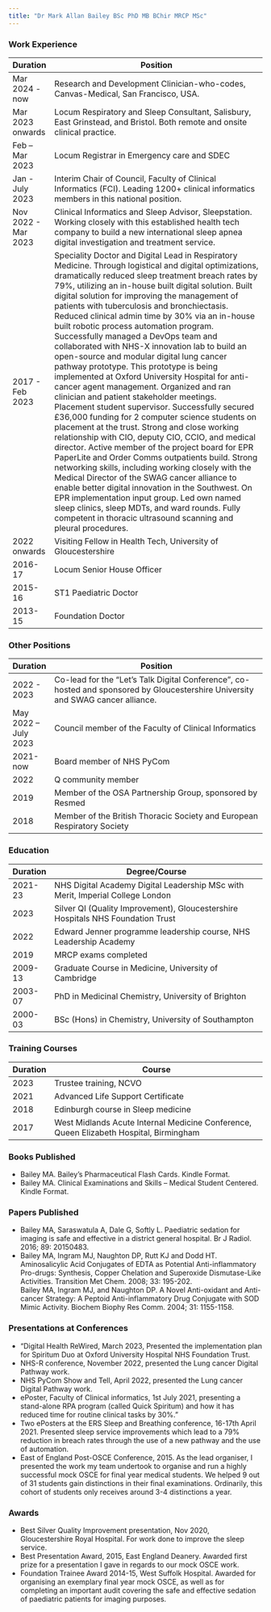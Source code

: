 ```yaml
---
title: "Dr Mark Allan Bailey BSc PhD MB BChir MRCP MSc"
---
```


### Work Experience

| Duration           | Position                                                                                                                         |
|--------------------|----------------------------------------------------------------------------------------------------------------------------------|
| Mar 2024 - now    | Research and Development Clinician-who-codes, Canvas-Medical, San Francisco, USA.                                               |
| Mar 2023 onwards  | Locum Respiratory and Sleep Consultant, Salisbury, East Grinstead, and Bristol. Both remote and onsite clinical practice.     |
| Feb – Mar 2023    | Locum Registrar in Emergency care and SDEC                                                                                       |
| Jan - July 2023   | Interim Chair of Council, Faculty of Clinical Informatics (FCI). Leading 1200+ clinical informatics members in this national position. |
| Nov 2022 - Mar 2023 | Clinical Informatics and Sleep Advisor, Sleepstation. Working closely with this established health tech company to build a new international sleep apnea digital investigation and treatment service. |
| 2017 - Feb 2023   | Speciality Doctor and Digital Lead in Respiratory Medicine. Through logistical and digital optimizations, dramatically reduced sleep treatment breach rates by 79%, utilizing an in-house built digital solution. Built digital solution for improving the management of patients with tuberculosis and bronchiectasis. Reduced clinical admin time by 30% via an in-house built robotic process automation program. Successfully managed a DevOps team and collaborated with NHS-X innovation lab to build an open-source and modular digital lung cancer pathway prototype. This prototype is being implemented at Oxford University Hospital for anti-cancer agent management. Organized and ran clinician and patient stakeholder meetings. Placement student supervisor. Successfully secured £36,000 funding for 2 computer science students on placement at the trust. Strong and close working relationship with CIO, deputy CIO, CCIO, and medical director. Active member of the project board for EPR PaperLite and Order Comms outpatients build. Strong networking skills, including working closely with the Medical Director of the SWAG cancer alliance to enable better digital innovation in the Southwest. On EPR implementation input group. Led own named sleep clinics, sleep MDTs, and ward rounds. Fully competent in thoracic ultrasound scanning and pleural procedures. |
| 2022 onwards      | Visiting Fellow in Health Tech, University of Gloucestershire                                                                     |
| 2016-17           | Locum Senior House Officer                                                                                                       |
| 2015-16           | ST1 Paediatric Doctor                                                                                                            |
| 2013-15           | Foundation Doctor                                                                                                                 |

### Other Positions

| Duration           | Position                                                                                                                         |
|--------------------|----------------------------------------------------------------------------------------------------------------------------------|
| 2022 - 2023       | Co-lead for the “Let’s Talk Digital Conference”, co-hosted and sponsored by Gloucestershire University and SWAG cancer alliance. |
| May 2022 – July 2023 | Council member of the Faculty of Clinical Informatics                                                                             |
| 2021-now          | Board member of NHS PyCom                                                                                                        |
| 2022              | Q community member                                                                                                                |
| 2019              | Member of the OSA Partnership Group, sponsored by Resmed                                                                          |
| 2018              | Member of the British Thoracic Society and European Respiratory Society                                                           |

### Education

| Duration           | Degree/Course                                                                                                                     |
|--------------------|-----------------------------------------------------------------------------------------------------------------------------------|
| 2021-23            | NHS Digital Academy Digital Leadership MSc with Merit, Imperial College London                                                    |
| 2023               | Silver QI (Quality Improvement), Gloucestershire Hospitals NHS Foundation Trust                                                   |
| 2022               | Edward Jenner programme leadership course, NHS Leadership Academy                                                                 |
| 2019               | MRCP exams completed                                                                                                             |
| 2009-13            | Graduate Course in Medicine, University of Cambridge                                                                              |
| 2003-07            | PhD in Medicinal Chemistry, University of Brighton                                                                                |
| 2000-03            | BSc (Hons) in Chemistry, University of Southampton                                                                                |

### Training Courses

| Duration           | Course                                                                                                                            |
|--------------------|-----------------------------------------------------------------------------------------------------------------------------------|
| 2023               | Trustee training, NCVO                                                                                                           |
| 2021               | Advanced Life Support Certificate                                                                                                 |
| 2018               | Edinburgh course in Sleep medicine                                                                                                |
| 2017               | West Midlands Acute Internal Medicine Conference, Queen Elizabeth Hospital, Birmingham                                            |

### Books Published

* Bailey MA. Bailey’s Pharmaceutical Flash Cards. Kindle Format.	
* Bailey MA. Clinical Examinations and Skills – Medical Student Centered. Kindle Format.	

### Papers Published

* Bailey MA, Saraswatula A, Dale G, Softly L. Paediatric sedation for imaging is safe and effective in a district general hospital. Br J Radiol. 2016; 89: 20150483.	
* Bailey MA, Ingram MJ, Naughton DP, Rutt KJ and Dodd HT. Aminosalicylic Acid Conjugates of EDTA as Potential Anti-inflammatory Pro-drugs: Synthesis, Copper Chelation and Superoxide Dismutase-Like Activities. Transition Met Chem. 2008; 33: 195-202.	
Bailey MA, Ingram MJ, and Naughton DP. A Novel Anti-oxidant and Anti-cancer Strategy: A Peptoid Anti-inflammatory Drug Conjugate with SOD Mimic Activity. Biochem Biophy Res Comm. 2004; 31: 1155-1158.	

### Presentations at Conferences

* "Digital Health ReWired, March 2023, Presented the implementation plan for Spiritum Duo at Oxford University Hospital NHS Foundation Trust.
* NHS-R conference, November 2022, presented the Lung cancer Digital Pathway work.
* NHS PyCom Show and Tell, April 2022, presented the Lung cancer Digital Pathway work.
* ePoster, Faculty of Clinical informatics, 1st July 2021, presenting a stand-alone RPA program (called Quick Spiritum) and how it has reduced time for routine clinical tasks by 30%."	
* Two ePosters at the ERS Sleep and Breathing conference, 16-17th April 2021. Presented sleep service improvements which lead to a 79% reduction in breach rates through the use of a new pathway and the use of automation.	
* East of England Post-OSCE Conference, 2015. As the lead organiser, I presented the work my team undertook to organise and run a highly successful mock OSCE for final year medical students. We helped 9 out of 31 students gain distinctions in their final examinations. Ordinarily, this cohort of students only receives around 3-4 distinctions a year.	

### Awards

* Best Silver Quality Improvement presentation, Nov 2020, Gloucestershire Royal Hospital. For work done to improve the sleep service.	
* Best Presentation Award, 2015, East England Deanery. Awarded first prize for a presentation I gave in regards to our mock OSCE work.	
* Foundation Trainee Award 2014-15, West Suffolk Hospital. Awarded for organising an exemplary final year mock OSCE, as well as for completing an important audit covering the safe and effective sedation of paediatric patients for imaging purposes.	
